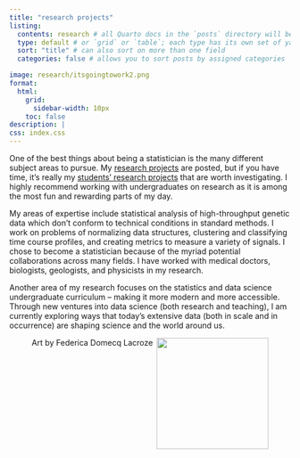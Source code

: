```yaml
---
title: "research projects"
listing: 
  contents: research # all Quarto docs in the `posts` directory will be included on your listing page
  type: default # or `grid` or `table`; each type has its own set of yaml options to include
  sort: "title" # can also sort on more than one field
  categories: false # allows you to sort posts by assigned categories 

image: research/itsgoingtowork2.png
format:
  html: 
    grid: 
      sidebar-width: 10px
    toc: false
description: |
css: index.css
---
```



::: {.grid}

::: {.g-col-8}
One of the best things about being a statistician is the many different subject areas to pursue.  My <a href="/research/">research projects</a> are posted, but if you have time, it's really my <a href="/research/">students' research projects</a> that are worth investigating.  I highly recommend working with undergraduates on research as it is among the most fun and rewarding parts of my day.

My areas of expertise include statistical analysis of high-throughput genetic data which don’t conform to technical conditions in standard methods.
I work on problems of normalizing data structures, clustering and classifying time course profiles, and creating metrics to measure a variety of signals.
I chose to become a statistician because of the myriad potential collaborations across many fields.
I have worked with medical doctors, biologists, geologists, and physicists in my research. 

Another area of my research focuses on the statistics and data science undergraduate curriculum -- making it more modern and more accessible.
Through new ventures into data science (both research and teaching), I am currently exploring ways that today’s extensive data (both in scale and in occurrence) are shaping science and the world around us.
:::

::: {.g-col-4}
<figure>
<img src="research/itsgoingtowork2.png" align="right" width="200">
<p></p>
<figcaption>Art by Federica Domecq Lacroze</figcaption>
</figure>
:::






```{=html}
<style>

#hero-banner {
  padding-top: 35px;
  background-color: #FAF9F0;
}
</style>
```
:::
